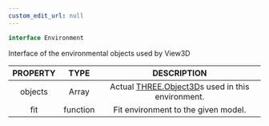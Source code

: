 ```yaml
---
custom_edit_url: null
---
```


```ts
interface Environment
```

<div className="bulma-tags">

</div>

Interface of the environmental objects used by View3D

|PROPERTY|TYPE|DESCRIPTION|
|:---:|:---:|:---:|
|objects|Array|Actual [THREE.Object3D](https://threejs#org/docs/#api/en/core/Object3D)s used in this environment.|
|fit|function|Fit environment to the given model.|

